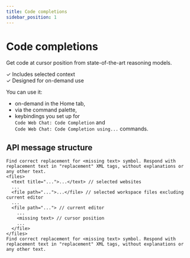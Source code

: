 ```yaml
---
title: Code completions
sidebar_position: 1
---
```



# Code completions

Get code at cursor position from state-of-the-art reasoning models.

✓ Includes selected context \
✓ Designed for on-demand use

You can use it:

- on-demand in the Home tab,
- via the command palette,
- keybindings you set up for \
  `Code Web Chat: Code Completion` and \
  `Code Web Chat: Code Completion using...` commands.

## API message structure

```
Find correct replacement for <missing text> symbol. Respond with replacement text in "replacement" XML tags, without explanations or any other text.
<files>
  <text title="...">...</text> // selected websites
  ...
  <file path="...">...</file> // selected workspace files excluding current editor
  ...
  <file path="..."> // current editor
    ...
    <missing text> // cursor position
    ...
  </file>
</files>
Find correct replacement for <missing text> symbol. Respond with replacement text in "replacement" XML tags, without explanations or any other text.
```
